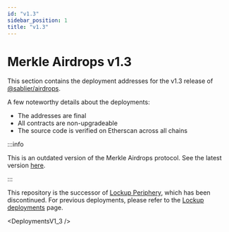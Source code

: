 ```yaml
---
id: "v1.3"
sidebar_position: 1
title: "v1.3"
---
```



# Merkle Airdrops v1.3

This section contains the deployment addresses for the v1.3 release of
[@sablier/airdrops](https://npmjs.com/package/@sablier/airdrops).

A few noteworthy details about the deployments:

- The addresses are final
- All contracts are non-upgradeable
- The source code is verified on Etherscan across all chains

:::info

This is an outdated version of the Merkle Airdrops protocol. See the latest version [here](/guides/airdrops/deployments).

:::

This repository is the successor of [Lockup Periphery](https://github.com/sablier-labs/v2-periphery), which has been
discontinued. For previous deployments, please refer to the
[Lockup deployments](/guides/lockup/previous-deployments/v1.2) page.

<DeploymentsV1_3 />
